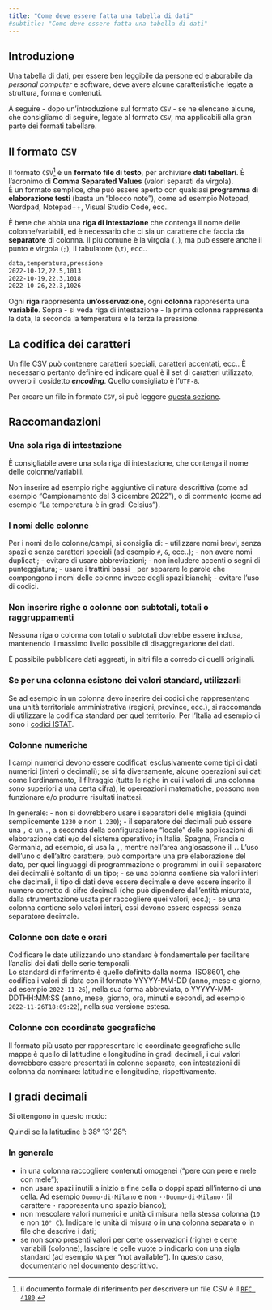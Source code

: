 ```yaml
---
title: "Come deve essere fatta una tabella di dati"
#subtitle: "Come deve essere fatta una tabella di dati"
---
```


## Introduzione

Una tabella di dati, per essere ben leggibile da persone ed elaborabile da *personal computer* e software, deve avere alcune caratteristiche legate a struttura, forma e contenuti.

A seguire - dopo un'introduzione sul formato `CSV` - se ne elencano alcune, che consigliamo di seguire, legate al formato `CSV`, ma applicabili alla gran parte dei formati tabellare.

## Il formato `CSV`

Il formato `CSV`[^CSV] è un **formato file di testo**, per archiviare **dati tabellari**. È l'acronimo di **Comma Separated Values** (valori separati da virgola).<br>
È un formato semplice, che può essere aperto con qualsiasi **programma di elaborazione testi**  (basta un "blocco note"), come ad esempio Notepad, Wordpad, Notepad++, Visual Studio Code, ecc..

È bene che abbia una **riga di intestazione** che contenga il nome delle colonne/variabili, ed è necessario che ci sia un carattere che faccia da **separatore** di colonna. Il più comune è la virgola (`,`), ma può essere anche il punto e virgola (`;`), il tabulatore (`\t`), ecc..

```.txt
data,temperatura,pressione
2022-10-12,22.5,1013
2022-10-19,22.3,1018
2022-10-26,22.3,1026
```

Ogni **riga** rapprresenta **un'osservazione**, ogni **colonna** rappresenta una **variabile**. Sopra - si veda riga di intestazione - la prima colonna rappresenta la data, la seconda la temperatura e la terza la pressione.

::: {.callout-tip}

## La codifica dei caratteri

Un file CSV può contenere caratteri speciali, caratteri accentati, ecc.. È necessario pertanto definire ed indicare qual è il set di caratteri utilizzato, ovvero il cosidetto **_encoding_**. Quello consigliato è l'`UTF-8`.
:::

Per creare un file in formato `CSV`, si può leggere [questa sezione](creare-csv.qmd).

[^CSV]: il documento formale di riferimento per descrivere un file CSV è il [`RFC 4180`](https://tools.ietf.org/html/rfc4180).

## Raccomandazioni

### Una sola riga di intestazione

È consigliabile avere una sola riga di intestazione, che contenga il nome delle colonne/variabili.

Non inserire ad esempio righe aggiuntive di natura descrittiva (come ad esempio "Campionamento del 3 dicembre 2022"), o di commento (come ad esempio "La temperatura è in gradi Celsius").

### I nomi delle colonne

Per i nomi delle colonne/campi, si consiglia di:
- utilizzare nomi brevi, senza spazi e senza caratteri speciali (ad esempio `#`, `&`, ecc..);
- non avere nomi duplicati;
- evitare di usare abbreviazioni;
- non includere accenti o segni di punteggiatura;
- usare i trattini bassi `_` per separare le parole che compongono i nomi delle colonne invece degli spazi bianchi;
- evitare l'uso di codici.

### Non inserire righe o colonne con subtotali, totali o raggruppamenti

Nessuna riga o colonna con totali o subtotali dovrebbe essere inclusa, mantenendo il massimo livello possibile di disaggregazione dei dati.

È possibile pubblicare dati aggreati, in altri file a corredo di quelli originali.

### Se per una colonna esistono dei valori standard, utilizzarli

Se ad esempio in un colonna devo inserire dei codici che rappresentano una unità territoriale amministrativa (regioni, province, ecc.), si raccomanda di utilizzare la codifica standard per quel territorio. Per l'Italia ad esempio ci sono i [codici ISTAT](https://www.istat.it/it/metodi-e-strumenti/classificazioni).

### Colonne numeriche

I campi numerici devono essere codificati esclusivamente come tipi di dati numerici (interi o decimali); se si fa diversamente, alcune operazioni sui dati come l'ordinamento, il filtraggio (tutte le righe in cui i valori di una colonna sono superiori a una certa cifra), le opereazioni matematiche, possono non funzionare e/o produrre risultati inattesi.

In generale:
-  non si dovrebbero usare i separatori delle migliaia (quindi semplicemente `1230` e non `1.230`);
-  il separatore dei decimali può essere una `,` o un `.`, a seconda della configurazione "locale" delle applicazioni di elaborazione dati e/o del sistema operativo; in Italia, Spagna, Francia o Germania, ad esempio, si usa la `,`, mentre nell'area anglosassone il `.`. L'uso dell'uno o dell'altro carattere, può comportare una pre elaborazione del dato, per quei linguaggi di programmazione o programmi in cui il separatore dei decimali è soltanto di un tipo;
-  se una colonna contiene sia valori interi che decimali, il tipo di dati deve essere decimale e deve essere inserito il numero corretto di cifre decimali (che può dipendere dall'entità misurata, dalla strumentazione usata per raccogliere quei valori, ecc.);
-  se una colonna contiene solo valori interi, essi devono essere espressi senza separatore decimale.

### Colonne con date e orari

Codificare le date utilizzando uno standard è fondamentale per facilitare l'analisi dei dati delle serie temporali.<br>
Lo standard di riferimento è quello definito dalla norma ISO8601, che codifica i valori di data con il formato YYYYY-MM-DD (anno, mese e giorno, ad esempio `2022-11-26`), nella sua forma abbreviata, o YYYYY-MM-DDTHH:MM:SS (anno, mese, giorno, ora, minuti e secondi, ad esempio `2022-11-26T18:09:22`), nella sua versione estesa.

### Colonne con coordinate geografiche

Il formato più usato per rappresentare le coordinate geografiche sulle mappe è quello di latitudine e longitudine in gradi decimali, i cui valori dovrebbero essere presentati in colonne separate, con intestazioni di colonna da nominare: latitudine e longitudine, rispettivamente.



::: {.callout-tip}

## I gradi decimali

Si ottengono in questo modo:

\begin{gather*}
Gradi + Minuti/60 + Secondi/3600 = GradiDecimali
\end{gather*}

Quindi se la latitudine è 38° 13' 28":

\begin{gather*}
38 + 13/60 + 28/3600 = 38.224444
\end{gather*}

:::

### In generale

- in una colonna raccogliere contenuti omogenei ("pere con pere e mele con mele");
- non usare spazi inutili a inizio e fine cella o doppi spazi all'interno di una cella. Ad esempio `Duomo·di·Milano` e non `··Duomo·di·Milano·` (il carattere `·` rappresenta uno spazio bianco);
- non mescolare valori numerici e unità di misura nella stessa colonna (`10` e non `10° C`). Indicare le unità di misura o in una colonna separata o in file che descrive i dati;
- se non sono presenti valori per certe osservazioni (righe) e certe variabili (colonne), lasciare le celle vuote o indicarlo con una sigla standard (ad esempio `NA` per "not available"). In questo caso, documentarlo nel documento descrittivo.
